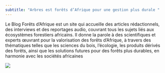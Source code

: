 ```yaml
---
subtitle: "Arbres est forêts d’Afrique pour une gestion plus durale "
---
```


Le Blog Forêts d’Afrique est un site qui accueille des articles rédactionnels, des interviews et des reportages audio, couvrant tous les sujets liés aux écosystèmes forestiers africains. Il donne la parole à des scientifiques et experts œuvrant pour la valorisation des forêts d’Afrique, à travers des thématiques telles que les sciences du bois, l’écologie, les produits dérivés des forêts, ainsi que les solutions futures pour des forêts plus durables, en harmonie avec les sociétés africaines

![](img-1.jpg)

